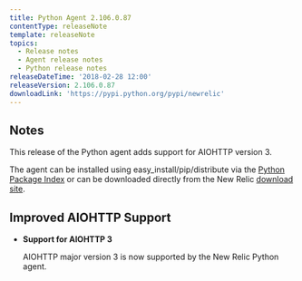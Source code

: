 ```yaml
---
title: Python Agent 2.106.0.87
contentType: releaseNote
template: releaseNote
topics:
  - Release notes
  - Agent release notes
  - Python release notes
releaseDateTime: '2018-02-28 12:00'
releaseVersion: 2.106.0.87
downloadLink: 'https://pypi.python.org/pypi/newrelic'
---
```


## Notes

This release of the Python agent adds support for AIOHTTP version 3.

The agent can be installed using easy_install/pip/distribute via the [Python Package Index](https://pypi.python.org/pypi/newrelic) or can be downloaded directly from the New Relic [download site](http://download.newrelic.com/python_agent/release).

## Improved AIOHTTP Support

* **Support for AIOHTTP 3**

  AIOHTTP major version 3 is now supported by the New Relic Python agent.
